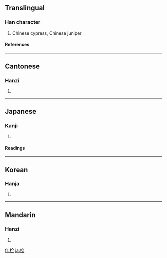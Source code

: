 {{see|檜}}

==Translingual==
===Han character===
{{Han char|rn=75|rad=木|as=06|sn=10|four=|canj=木人一戈 (DOMI)}}
# Chinese cypress, Chinese juniper
====References====
{{Han ref|kx=0526.211|hdz=21202.050|uh=6867|ud=26727}}

----
==Cantonese==
===Hanzi===
{{yue-hanzi|jyut=|y=kui2}}
# {{defn|Cantonese}}

----
==Japanese==
===Kanji===
{{ja-kanji|grade=|rs=木06}}
# {{defn|Japanese}} 
====Readings====
{{ja-readings|on=[[かい]] (kai)|kun=[[ひのき]] (hinoki)}}

----
==Korean==
===Hanja===
{{ko-hanja|hangeul=하|eumhun=|rv=h|mr=h|y=h}}
# {{defn|Korean}}

----
==Mandarin==
===Hanzi===
{{cmn-hanzi|tra=檜|pin=[[kuài]] ([[kuai4]])|wg=k'uai<sup>4</sup>}}
# {{defn|Mandarin}}

[[fr:桧]]
[[ja:桧]]